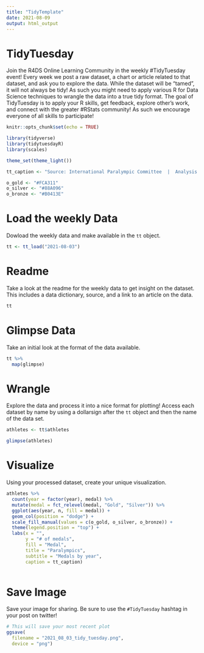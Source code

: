 ```yaml
---
title: "TidyTemplate"
date: 2021-08-09
output: html_output
---
```


# TidyTuesday

Join the R4DS Online Learning Community in the weekly #TidyTuesday event!
Every week we post a raw dataset, a chart or article related to that dataset, and ask you to explore the data.
While the dataset will be “tamed”, it will not always be tidy! As such you might need to apply various R for Data Science techniques to wrangle the data into a true tidy format.
The goal of TidyTuesday is to apply your R skills, get feedback, explore other’s work, and connect with the greater #RStats community!
As such we encourage everyone of all skills to participate!

```r

knitr::opts_chunk$set(echo = TRUE)

library(tidyverse)
library(tidytuesdayR)
library(scales)

theme_set(theme_light())

tt_caption <- "Source: International Paralympic Committee  |  Analysis: Tony Galvan (@GDataScience1)"

o_gold <- "#FCA311"
o_silver <- "#88A096"
o_bronze <- "#B0413E"

```

# Load the weekly Data

Dowload the weekly data and make available in the `tt` object.

```r

tt <- tt_load("2021-08-03")

```


# Readme

Take a look at the readme for the weekly data to get insight on the dataset.
This includes a data dictionary, source, and a link to an article on the data.

```r

tt

```


# Glimpse Data

Take an initial look at the format of the data available.

```r

tt %>% 
  map(glimpse)

```

# Wrangle

Explore the data and process it into a nice format for plotting! Access each dataset by name by using a dollarsign after the `tt` object and then the name of the data set.

```r

athletes <- tt$athletes

glimpse(athletes)

```


# Visualize

Using your processed dataset, create your unique visualization.

```r

athletes %>%
  count(year = factor(year), medal) %>%
  mutate(medal = fct_relevel(medal, "Gold", "Silver")) %>%
  ggplot(aes(year, n, fill = medal)) +
  geom_col(position = "dodge") +
  scale_fill_manual(values = c(o_gold, o_silver, o_bronze)) +
  theme(legend.position = "top") +
  labs(x = "",
       y = "# of medals",
       fill = "Medal",
       title = "Paralympics",
       subtitle = "Medals by year",
       caption = tt_caption)
  
```

# Save Image

Save your image for sharing. Be sure to use the `#TidyTuesday` hashtag in your post on twitter! 

```r

# This will save your most recent plot
ggsave(
  filename = "2021_08_03_tidy_tuesday.png",
  device = "png")

```
